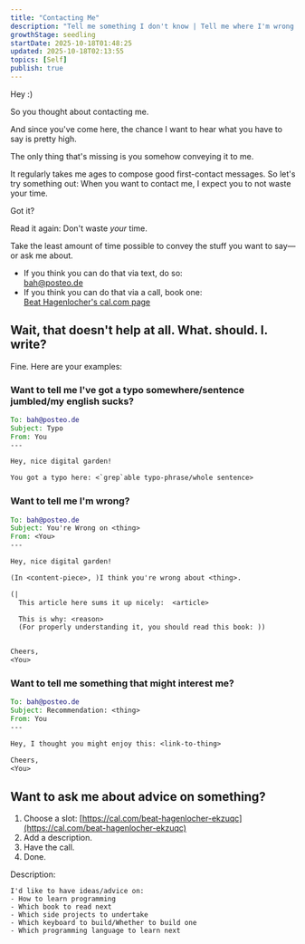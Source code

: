 ```yaml
---
title: "Contacting Me"
description: "Tell me something I don't know | Tell me where I'm wrong | Ask for help | Have a nice conversation"
growthStage: seedling
startDate: 2025-10-18T01:48:25
updated: 2025-10-18T02:13:55
topics: [Self]
publish: true
---
```


Hey :)

So you thought about contacting me.  

And since you've come here, the chance I want to hear what you have to say is pretty high.  

The only thing that's missing is you somehow conveying it to me.

It regularly takes me ages to compose good first-contact messages.
So let's try something out: When you want to contact me, I expect you to not waste your time.

Got it?

Read it again: Don't waste _your_ time.

Take the least amount of time possible to convey the stuff you want to say—or ask me about.

- If you think you can do that via text, do so:  
  [bah@posteo.de](mailto:bah@posteo.de)
- If you think you can do that via a call, book one:  
  [Beat Hagenlocher's cal.com page](https://cal.com/beat-hagenlocher-ekzuqc)

## Wait, that doesn't help at all. What. should. I. write?

Fine. Here are your examples:

### Want to tell me I've got a typo somewhere/sentence jumbled/my english sucks?

```email
To: bah@posteo.de
Subject: Typo
From: You
---

Hey, nice digital garden!

You got a typo here: <`grep`able typo-phrase/whole sentence>
```

### Want to tell me I'm wrong?

```email
To: bah@posteo.de
Subject: You're Wrong on <thing>
From: <You>
---

Hey, nice digital garden!

(In <content-piece>, )I think you're wrong about <thing>.

(|
  This article here sums it up nicely:  <article>

  This is why: <reason>
  (For properly understanding it, you should read this book: ))


Cheers,
<You>
```

### Want to tell me something that might interest me?

```email
To: bah@posteo.de
Subject: Recommendation: <thing>
From: You
---

Hey, I thought you might enjoy this: <link-to-thing>

Cheers,
<You>
```

## Want to ask me about advice on something?

1. Choose a slot: [https://cal.com/beat-hagenlocher-ekzuqc](https://cal.com/beat-hagenlocher-ekzuqc)
2. Add a description.
3. Have the call.
4. Done.

Description:

```description
I'd like to have ideas/advice on:
- How to learn programming
- Which book to read next
- Which side projects to undertake
- Which keyboard to build/Whether to build one
- Which programming language to learn next
```
